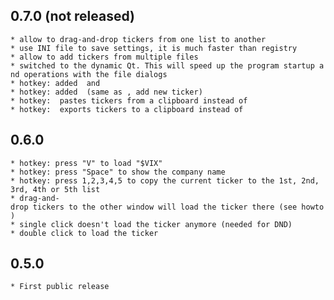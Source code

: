 == 0.7.0 (not released) ==
 * allow to drag-and-drop tickers from one list to another
 * use INI file to save settings, it is much faster than registry
 * allow to add tickers from multiple files
 * switched to the dynamic Qt. This will speed up the program startup and operations with the file dialogs
 * hotkey: added {{{PageUp}}} and {{{PageDown}}}
 * hotkey: added {{{Insert}}} (same as {{{O}}}, add new ticker)
 * hotkey: {{{P}}} pastes tickers from a clipboard instead of {{{C}}}
 * hotkey: {{{C}}} exports tickers to a clipboard instead of {{{D}}}

== 0.6.0 ==
 * hotkey: press "V" to load "$VIX"
 * hotkey: press "Space" to show the company name
 * hotkey: press 1,2,3,4,5 to copy the current ticker to the 1st, 2nd, 3rd, 4th or 5th list
 * drag-and-drop tickers to the other window will load the ticker there (see howto)
 * single click doesn't load the ticker anymore (needed for DND)
 * double click to load the ticker

== 0.5.0 ==
 * First public release